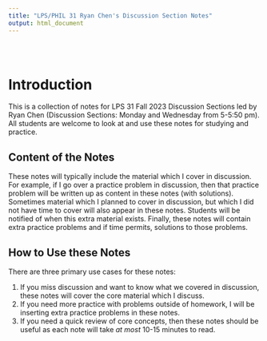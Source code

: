 ```yaml
---
title: "LPS/PHIL 31 Ryan Chen's Discussion Section Notes"
output: html_document
---
```


<style type="text/css">
.title {
  display: none;
}

#getting-started img {
  margin-right: 10px;
}

</style>

<div class="row" style="padding-top: 30px;">
<div class="col-sm-6">

# Introduction

This is a collection of notes for LPS 31 Fall 2023 Discussion Sections led by Ryan Chen (Discussion Sections: Monday and Wednesday from 5-5:50 pm). All students are welcome to look at and use these notes for studying and practice.

## Content of the Notes

These notes will typically include the material which I cover in discussion. For example, if I go over a practice problem in discussion, then that practice problem will be written up as content in these notes (with solutions). Sometimes material which I planned to cover in discussion, but which I did not have time to cover will also appear in these notes. Students will be notified of when this extra material exists. Finally, these notes will contain extra practice problems and if time permits, solutions to those problems.   

## How to Use these Notes

There are three primary use cases for these notes:

1. If you miss discussion and want to know what we covered in discussion, these notes will cover the core material which I discuss.
1. If you need more practice with problems outside of homework, I will be inserting extra practice problems in these notes.
1. If you need a quick review of core concepts, then these notes should be useful as each note will take *at most* 10-15 minutes to read.
